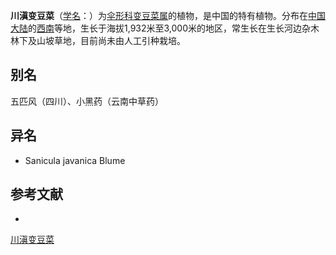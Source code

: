 {{NoteTA|G1=LS}}
{{Speciesbox
| name = 川滇变豆菜
| status = 
| status_system = 
| image =
| genus = Sanicula
| species = astrantiifolia
| authority = Wolff ex Kretsch.
}}

'''川滇变豆菜'''（[[学名|学名]]：{{lang|la|''Sanicula astrantiifolia''}}）为[[伞形科|伞形科]][[变豆菜属|变豆菜属]]的植物，是中国的特有植物。分布在[[中国大陆|中国大陆]]的[[西南|西南]]等地，生长于海拔1,932米至3,000米的地区，常生长在生长河边杂木林下及山坡草地，目前尚未由人工引种栽培。

== 别名 ==
五匹风（四川）、小黑药（云南中草药）

== 异名 ==
* Sanicula javanica Blume

== 参考文献 ==
<div class="references-small">
* {{cite web| url =http://www.bioinfo.cn/db05/KmzwSpecies.php?action=view&id=22960| title =川滇变豆菜| work =《中国高等植物数据库全库》| publisher =中国科学院微生物研究所| author =昆明植物研究所| accessdate =2009-02-25| deadurl =yes| archiveurl =https://web.archive.org/web/20160305023119/http://www.bioinfo.cn/db05/KmzwSpecies.php?action=view&id=22960| archivedate =2016-03-05}}
</div>
{{Taxonbar|from=Q15231894}}

[[Category:变豆菜属|川滇变豆菜]]


{{Apiales-stub}}